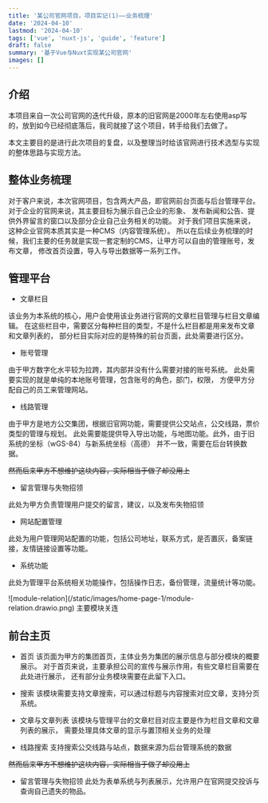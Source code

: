 ```yaml
---
title: '某公司官网项目，项目实记(1)——业务梳理'
date: '2024-04-10'
lastmod: '2024-04-10'
tags: ['vue', 'nuxt-js', 'guide', 'feature']
draft: false
summary: '基于Vue与Nuxt实现某公司官网'
images: []
---
```


## 介绍

本项目来自一次公司官网的迭代升级，原本的旧官网是2000年左右使用asp写的，放到如今已经彻底落后，我司就接了这个项目，转手给我们去做了。

本文主要目的是进行此次项目的复盘，以及整理当时给该官网进行技术选型与实现的整体思路与实现方法。

<TOCInline toc={props.toc} exclude="介绍" />

## 整体业务梳理

对于客户来说，本次官网项目，包含两大产品，即官网前台页面与后台管理平台。对于企业的官网来说，其主要目标为展示自己企业的形象、
发布新闻和公告、提供外界留言的窗口以及部分企业自己业务相关的功能。
对于我们项目实施来说，这种企业官网本质其实是一种CMS（内容管理系统）。
所以在后续业务梳理的时候，我们主要的任务就是实现一套定制的CMS，让甲方可以自由的管理账号，发布文章，
修改首页设置，导入与导出数据等一系列工作。

## 管理平台

* 文章栏目

该业务为本系统的核心，用户会使用该业务进行官网的文章栏目管理与栏目文章编辑。
在这些栏目中，需要区分每种栏目的类型，不是什么栏目都是用来发布文章和文章列表的，
部分栏目实际对应的是特殊的前台页面，此处需要进行区分。

* 账号管理

由于甲方数字化水平较为拉跨，其内部并没有什么需要对接的账号系统。
此处需要实现的就是单纯的本地账号管理，包含账号的角色，部门，权限，
方便甲方分配自己的员工来管理网站。

* 线路管理

由于甲方是地方公交集团，根据旧官网功能，需要提供公交站点，公交线路，票价类型的管理与规划。
此处需要能提供导入导出功能，与地图功能。此外，由于旧系统的坐标（wGS-84）与新系统坐标（高德）
并不一致，需要在后台转换数据。

<del>然而后来甲方不想维护这块内容，实际相当于做了却没用上</del>

* 留言管理与失物招领

此处为甲方负责管理用户提交的留言，建议，以及发布失物招领

* 网站配置管理

此处为用户管理网站配置的功能，包括公司地址，联系方式，是否置灰，备案链接，友情链接设置等功能。

* 系统功能

此处为管理平台系统相关功能操作，包括操作日志，备份管理，流量统计等功能。

<div style={{ textAlign: 'center' }}>
![module-relation](/static/images/home-page-1/module-relation.drawio.png)
主要模块关连
</div>

## 前台主页

* 首页
该页面为甲方的集团首页，主体业务为集团的展示信息与部分模块的概要展示。
对于首页来说，主要承担公司的宣传与展示作用，有些文章栏目需要在此处进行展示，
还有部分业务模块需要在此留下入口。

* 搜索
该模块需要支持文章搜索，可以通过标题与内容搜索对应文章，支持分页系统。

* 文章与文章列表
该模块与管理平台的文章栏目对应主要是作为栏目文章和文章列表的展示，
需要处理具体文章的显示与置顶相关业务的处理

* 线路搜索
支持搜索公交线路与站点，数据来源为后台管理系统的数据

<del>然而后来甲方不想维护这块内容，实际相当于做了却没用上</del>

* 留言管理与失物招领
此处为表单系统与列表展示，允许用户在官网提交投诉与查询自己遗失的物品。
